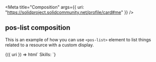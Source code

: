 

<Meta
  title="Composition"
  args={{ uri: "https://solidproject.solidcommunity.net/profile/card#me" }}
/>

## pos-list composition

This is an example of how you can use `<pos-list>` element to list things
related to a resource with a custom display.

<Canvas withSource="open">
  <Story name="pos-list composition">
    {({ uri }) => html`
Skills:
<pos-resource uri=${uri}>
    <pos-list rel="http://schema.org/skills">
        <template>
            <li>
                <pos-list rel="http://www.w3.org/ns/solid/terms#publicId">
                    <template>
                        <pos-label></pos-label>
                    </template>
                </pos-list>:
                <pos-value predicate="http://www.w3.org/ns/solid/terms#publicId"/></pos-value>
            </li>
        </template>
    </pos-list>
</pos-resource>
    `}
  </Story>
</Canvas>
